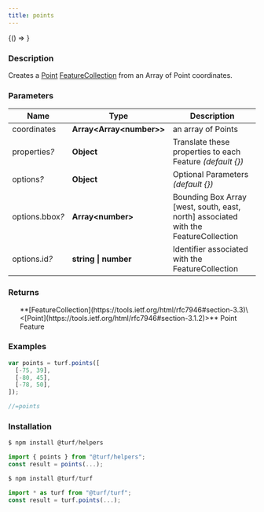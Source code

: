 ```yaml
---
title: points
---
```



<!-- Expose turf as global var for experimenting in the browser console -->

<BrowserOnly>{() => <WindowTurfGlobal turf={turf} />}</BrowserOnly>

### Description

Creates a [Point](https://tools.ietf.org/html/rfc7946#section-3.1.2) [FeatureCollection](https://tools.ietf.org/html/rfc7946#section-3.3) from an Array of Point coordinates.

### Parameters

| Name                 | Type                       | Description                                                                         |
| -------------------- | -------------------------- | ----------------------------------------------------------------------------------- |
| coordinates          | **Array\<Array\<number>>** | an array of Points                                                                  |
| properties<i>?</i>   | **Object**                 | Translate these properties to each Feature _(default \{})_                          |
| options<i>?</i>      | **Object**                 | Optional Parameters _(default \{})_                                                 |
| options.bbox<i>?</i> | **Array\<number>**         | Bounding Box Array [west, south, east, north] associated with the FeatureCollection |
| options.id<i>?</i>   | **string \| number**       | Identifier associated with the FeatureCollection                                    |

### Returns

<ul>
  **[FeatureCollection](https://tools.ietf.org/html/rfc7946#section-3.3)\<[Point](https://tools.ietf.org/html/rfc7946#section-3.1.2)>** Point Feature

</ul>

### Examples

```javascript
var points = turf.points([
  [-75, 39],
  [-80, 45],
  [-78, 50],
]);

//=points
```

### Installation

```javascript
$ npm install @turf/helpers

import { points } from "@turf/helpers";
const result = points(...);
```

```javascript
$ npm install @turf/turf

import * as turf from "@turf/turf";
const result = turf.points(...);
```
